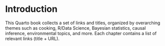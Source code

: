 # Introduction

This Quarto book collects a set of links and titles, organized by overarching themes such as cooking, R/Data Science, Bayesian statistics, causal inference, environmental topics, and more. Each chapter contains a list of relevant links (title + URL).
